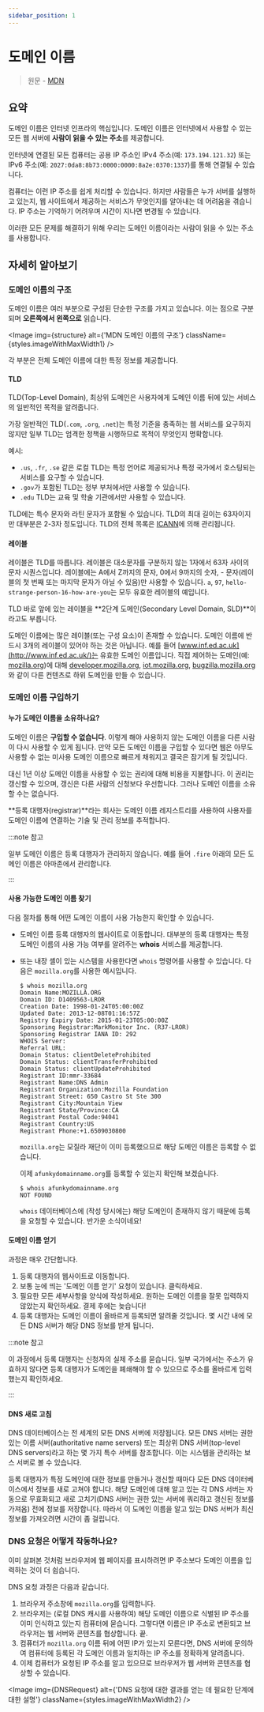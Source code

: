 ```yaml
---
sidebar_position: 1
---
```



# 도메인 이름

> 원문 - [MDN](https://developer.mozilla.org/en-US/docs/Learn/Common_questions/What_is_a_domain_name)

## 요약

도메인 이름은 인터넷 인프라의 핵심입니다. 도메인 이름은 인터넷에서 사용할 수 있는 모든 웹 서버에 **사람이 읽을 수 있는 주소**를 제공합니다.

인터넷에 연결된 모든 컴퓨터는 공용 IP 주소인 IPv4 주소(예: `173.194.121.32`) 또는 IPv6 주소(예: `2027:0da8:8b73:0000:0000:8a2e:0370:1337`)를 통해 연결될 수 있습니다.

컴퓨터는 이런 IP 주소를 쉽게 처리할 수 있습니다. 하지만 사람들은 누가 서버를 실행하고 있는지, 웹 사이트에서 제공하는 서비스가 무엇인지를 알아내는 데 어려움을 겪습니다. IP 주소는 기억하기 어려우며 시간이 지나면 변경될 수 있습니다.

이러한 모든 문제를 해결하기 위해 우리는 도메인 이름이라는 사람이 읽을 수 있는 주소를 사용합니다.

## 자세히 알아보기

### 도메인 이름의 구조

도메인 이름은 여러 부분으로 구성된 단순한 구조를 가지고 있습니다. 이는 점으로 구분되며 **오른쪽에서 왼쪽으로** 읽습니다.

<Image
  img={structure}
  alt={'MDN 도메인 이름의 구조'}
  className={styles.imageWithMaxWidth1}
/>

각 부분은 전체 도메인 이름에 대한 특정 정보를 제공합니다.

#### TLD

TLD(Top-Level Domain), 최상위 도메인은 사용자에게 도메인 이름 뒤에 있는 서비스의 일반적인 목적을 알려줍니다.

가장 일반적인 TLD(`.com`, `.org`, `.net`)는 특정 기준을 충족하는 웹 서비스를 요구하지 않지만 일부 TLD는 엄격한 정책을 시행하므로 목적이 무엇인지 명확합니다.

예시:

- `.us`, `.fr`, `.se` 같은 로컬 TLD는 특정 언어로 제공되거나 특정 국가에서 호스팅되는 서비스를 요구할 수 있습니다.
- `.gov`가 포함된 TLD는 정부 부처에서만 사용할 수 있습니다.
- `.edu` TLD는 교육 및 학술 기관에서만 사용할 수 있습니다.

TLD에는 특수 문자와 라틴 문자가 포함될 수 있습니다. TLD의 최대 길이는 63자이지만 대부분은 2-3자 정도입니다. TLD의 전체 목록은 [ICANN](https://www.icann.org/resources/pages/tlds-2012-02-25-en)에 의해 관리됩니다.

#### 레이블

레이블은 TLD를 따릅니다. 레이블은 대소문자를 구분하지 않는 1자에서 63자 사이의 문자 시퀀스입니다. 레이블에는 A에서 Z까지의 문자, 0에서 9까지의 숫자, - 문자(레이블의 첫 번째 또는 마지막 문자가 아닐 수 있음)만 사용할 수 있습니다. `a`, `97`, `hello-strange-person-16-how-are-you`는 모두 유효한 레이블의 예입니다.

TLD 바로 앞에 있는 레이블을 **2단계 도메인(Secondary Level Domain, SLD)**이라고도 부릅니다.

도메인 이름에는 많은 레이블(또는 구성 요소)이 존재할 수 있습니다. 도메인 이름에 반드시 3개의 레이블이 있어야 하는 것은 아닙니다. 예를 들어 [www.inf.ed.ac.uk](http://www.inf.ed.ac.uk/)는 유효한 도메인 이름입니다. 직접 제어하는 도메인(예: [mozilla.org](https://www.mozilla.org/en-US/))에 대해 [developer.mozilla.org](https://developer.mozilla.org/), [iot.mozilla.org](https://iot.mozilla.org/), [bugzilla.mozilla.org](https://bugzilla.mozilla.org/)와 같이 다른 컨텐츠로 하위 도메인을 만들 수 있습니다.

### 도메인 이름 구입하기

#### 누가 도메인 이름을 소유하나요?

도메인 이름은 **구입할 수 없습니다**. 이렇게 해야 사용하지 않는 도메인 이름을 다른 사람이 다시 사용할 수 있게 됩니다. 만약 모든 도메인 이름을 구입할 수 있다면 웹은 아무도 사용할 수 없는 미사용 도메인 이름으로 빠르게 채워지고 결국은 잠기게 될 것입니다.

대신 1년 이상 도메인 이름을 사용할 수 있는 권리에 대해 비용을 지불합니다. 이 권리는 갱신할 수 있으며, 갱신은 다른 사람의 신청보다 우선합니다. 그러나 도메인 이름을 소유할 수는 없습니다.

**등록 대행자(registrar)**라는 회사는 도메인 이름 레지스트리를 사용하여 사용자를 도메인 이름에 연결하는 기술 및 관리 정보를 추적합니다.

:::note 참고

일부 도메인 이름은 등록 대행자가 관리하지 않습니다. 예를 들어 `.fire` 아래의 모든 도메인 이름은 아마존에서 관리합니다.

:::

#### 사용 가능한 도메인 이름 찾기

다음 절차를 통해 어떤 도메인 이름이 사용 가능한지 확인할 수 있습니다.

- 도메인 이름 등록 대행자의 웹사이트로 이동합니다. 대부분의 등록 대행자는 특정 도메인 이름의 사용 가능 여부를 알려주는 **whois** 서비스를 제공합니다.

- 또는 내장 셸이 있는 시스템을 사용한다면 `whois` 명령어를 사용할 수 있습니다. 다음은 `mozilla.org`를 사용한 예시입니다.

  ```shell
  $ whois mozilla.org
  Domain Name:MOZILLA.ORG
  Domain ID: D1409563-LROR
  Creation Date: 1998-01-24T05:00:00Z
  Updated Date: 2013-12-08T01:16:57Z
  Registry Expiry Date: 2015-01-23T05:00:00Z
  Sponsoring Registrar:MarkMonitor Inc. (R37-LROR)
  Sponsoring Registrar IANA ID: 292
  WHOIS Server:
  Referral URL:
  Domain Status: clientDeleteProhibited
  Domain Status: clientTransferProhibited
  Domain Status: clientUpdateProhibited
  Registrant ID:mmr-33684
  Registrant Name:DNS Admin
  Registrant Organization:Mozilla Foundation
  Registrant Street: 650 Castro St Ste 300
  Registrant City:Mountain View
  Registrant State/Province:CA
  Registrant Postal Code:94041
  Registrant Country:US
  Registrant Phone:+1.6509030800
  ```

  `mozilla.org`는 모질라 재단이 이미 등록했으므로 해당 도메인 이름은 등록할 수 없습니다.

  이제 `afunkydomainname.org`를 등록할 수 있는지 확인해 보겠습니다.

  ```shell
  $ whois afunkydomainname.org
  NOT FOUND
  ```

  `whois` 데이터베이스에 (작성 당시에는) 해당 도메인이 존재하지 않기 때문에 등록을 요청할 수 있습니다. 반가운 소식이네요!

#### 도메인 이름 얻기

과정은 매우 간단합니다.

1. 등록 대행자의 웹사이트로 이동합니다.
2. 보통 눈에 띄는 '도메인 이름 얻기' 요청이 있습니다. 클릭하세요.
3. 필요한 모든 세부사항을 양식에 작성하세요. 원하는 도메인 이름을 잘못 입력하지 않았는지 확인하세요. 결제 후에는 늦습니다!
4. 등록 대행자는 도메인 이름이 올바르게 등록되면 알려줄 것입니다. 몇 시간 내에 모든 DNS 서버가 해당 DNS 정보를 받게 됩니다.

:::note 참고

이 과정에서 등록 대행자는 신청자의 실제 주소를 묻습니다. 일부 국가에서는 주소가 유효하지 않다면 등록 대행자가 도메인을 폐쇄해야 할 수 있으므로 주소를 올바르게 입력했는지 확인하세요.

:::

#### DNS 새로 고침

DNS 데이터베이스는 전 세계의 모든 DNS 서버에 저장됩니다. 모든 DNS 서버는 권한 있는 이름 서버(authoritative name servers) 또는 최상위 DNS 서버(top-level DNS servers)라고 하는 몇 가지 특수 서버를 참조합니다. 이는 시스템을 관리하는 보스 서버로 볼 수 있습니다.

등록 대행자가 특정 도메인에 대한 정보를 만들거나 갱신할 때마다 모든 DNS 데이터베이스에서 정보를 새로 고쳐야 합니다. 해당 도메인에 대해 알고 있는 각 DNS 서버는 자동으로 무효화되고 새로 고치기(DNS 서버는 권한 있는 서버에 쿼리하고 갱신된 정보를 가져옴) 전에 정보를 저장합니다. 따라서 이 도메인 이름을 알고 있는 DNS 서버가 최신 정보를 가져오려면 시간이 좀 걸립니다.

### DNS 요청은 어떻게 작동하나요?

이미 살펴본 것처럼 브라우저에 웹 페이지를 표시하려면 IP 주소보다 도메인 이름을 입력하는 것이 더 쉽습니다.

DNS 요청 과정은 다음과 같습니다.

1. 브라우저 주소창에 `mozilla.org`를 입력합니다.
2. 브라우저는 (로컬 DNS 캐시를 사용하여) 해당 도메인 이름으로 식별된 IP 주소를 이미 인식하고 있는지 컴퓨터에 묻습니다. 그렇다면 이름은 IP 주소로 변환되고 브라우저는 웹 서버와 콘텐츠를 협상합니다. 끝.
3. 컴퓨터가 `mozilla.org` 이름 뒤에 어떤 IP가 있는지 모른다면, DNS 서버에 문의하여 컴퓨터에 등록된 각 도메인 이름과 일치하는 IP 주소를 정확하게 알려줍니다.
4. 이제 컴퓨터가 요청된 IP 주소를 알고 있으므로 브라우저가 웹 서버와 콘텐츠를 협상할 수 있습니다.

<Image
  img={DNSRequest}
  alt={'DNS 요청에 대한 결과를 얻는 데 필요한 단계에 대한 설명'}
  className={styles.imageWithMaxWidth2}
/>
